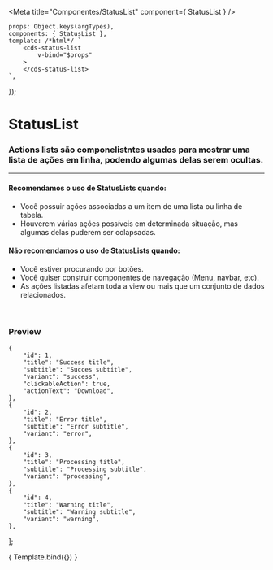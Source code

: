 
<Meta
	title="Componentes/StatusList"
	component={ StatusList }
/>

	props: Object.keys(argTypes),
	components: { StatusList },
	template: /*html*/ `
		<cds-status-list
			v-bind="$props" 
		>
		</cds-status-list>
	`,
});

# StatusList

### Actions lists são componelistntes usados para mostrar uma lista de ações em linha, podendo algumas delas serem ocultas.
---

#### Recomendamos o uso de StatusLists quando:
- Você possuir ações associadas a um item de uma lista ou linha de tabela.
- Houverem várias ações possíveis em determinada situação, mas algumas delas puderem ser colapsadas.

#### Não recomendamos o uso de StatusLists quando:
- Você estiver procurando por botões.
- Você quiser construir componentes de navegação (Menu, navbar, etc).
- As ações listadas afetam toda a view ou mais que um conjunto de dados relacionados.

<br />

### Preview

	{
		"id": 1,
		"title": "Success title",
		"subtitle": "Succes subtitle",
		"variant": "success",
		"clickableAction": true,
		"actionText": "Download",
	},
	{
		"id": 2,
		"title": "Error title",
		"subtitle": "Error subtitle",
		"variant": "error",
	},
	{
		"id": 3,
		"title": "Processing title",
		"subtitle": "Processing subtitle",
		"variant": "processing",
	},
	{
		"id": 4,
		"title": "Warning title",
		"subtitle": "Warning subtitle",
		"variant": "warning",
	},
];

<Canvas>
	<Story
		name="Status list"
		args={{
			items: items,
		}}
	>
		{ Template.bind({}) }
	</Story>
</Canvas>

<ArgsTable story="Status list" />